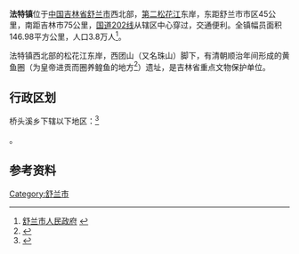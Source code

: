{{coord|44|29|04|N|126|31|19|E|region:CN_type:city|display=title}}
{{中国乡级行政区
|行政区全称 = 法特镇
|景观照片文件名 =
|景观照片描述 =
|汉语拼音 =
|其他语言 = 
|其他语言名称 = 
|位置图文件名 = 
|位置图描述 = 
|自定义图片=
|上级行政区 = [[吉林省|吉林省]][[吉林市|吉林市]][[舒兰市|舒兰市]]
|行政区类别 = 镇
|行政区划代码 =220283106
|行政区划 = 9
|村委会 = 9
|居委会 =
|建置时间 = 
|领导职位 = 
|领导名称 = 
|政府驻地 = 
|毗邻 = 
|地理坐标 = 
|总面积 =146.98平方千米
|总人口 =3,8105
|邮政编码 = 132619
|电话区号 = 0432
}}
'''法特镇'''位于[[中国|中国]][[吉林省|吉林省]][[舒兰市|舒兰市]]西北部，[[第二松花江|第二松花江]]东岸，东距舒兰市市区45公里，南距吉林市75公里，[[国道202线|国道202线]]从辖区中心穿过，交通便利。全镇幅员面积146.98平方公里，人口3.8万人<ref>[http://www.shulan.gov.cn/news2.asp?id=208 舒兰市人民政府] {{webarchive|url=https://web.archive.org/web/20110904225106/http://www.shulan.gov.cn/news2.asp?id=208 |date=2011-09-04 }}</ref>。

法特镇西北部的松花江东岸，西团山（又名珠山）脚下，有清朝顺治年间形成的黄鱼圈（{{coord|44|31|N|126|26|E}}为皇帝进贡而圈养鳇鱼的地方<ref>{{cite web | language = zh-cn | publisher = 新晚报 | title = 松花江“鳇鱼圈” | url = http://www.xinnews.com/200711/W20071111AF4FE3BF61382739FCB00B9C0AC6E723.html | date = 2007-11-11 | accessdate = 2011-10-01 | deadurl = yes | archiveurl = https://web.archive.org/web/20160305222549/http://www.xinnews.com/200711/W20071111AF4FE3BF61382739FCB00B9C0AC6E723.html | archivedate = 2016-03-05 }}</ref>）遗址，是吉林省重点文物保护单位。

== 行政区划 ==

桥头溪乡下辖以下地区：<ref>{{PRC admin/ref sgc|22/02/83/106/000}}</ref>

{{PRC admin/children|22/02/83/106/000}}。

==参考资料==
{{reflist}}
{{PRC admin/navcat|22/02/83/106/000}}
{{Jilin-stub}}
[[Category:舒兰市|Category:舒兰市]]
